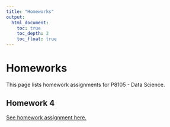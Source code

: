 ```yaml
---
title: "Homeworks"
output:
  html_document:
    toc: true
    toc_depth: 2
    toc_float: true
---
```


# Homeworks

This page lists homework assignments for P8105 - Data Science. 

## Homework 4

[See homework assignment here.](homeworkassignments/Homework4.html)
